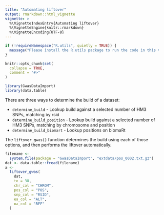 ```yaml
---
title: "Automating liftover"
output: rmarkdown::html_vignette
vignette: >
  %\VignetteIndexEntry{Automating liftover}
  %\VignetteEngine{knitr::rmarkdown}
  %\VignetteEncoding{UTF-8}
---
```


```r
if (!requireNamespace("R.utils", quietly = TRUE)) {
  message("Please install the R.utils package to run the code in this vignette")
}

knitr::opts_chunk$set(
  collapse = TRUE,
  comment = "#>"
)
```

```r
library(GwasDataImport)
library(data.table)
```

There are three ways to determine the build of a dataset:

- `determine_build` - Lookup build against a selected number of HM3 SNPs, matching by rsid
- `determine_build_position` - Lookup build against a selected number of HM3 SNPs, matching by chromosome and position
- `determine_build_biomart` - Lookup positions on biomaRt

The `liftover_gwas()` function determines the build using each of those options, and then performs the liftover automatically.

```r
filename <-
  system.file(package = "GwasDataImport", "extdata/pos_0002.txt.gz")
dat <- data.table::fread(filename)
a <-
  liftover_gwas(
    dat,
    to = 38,
    chr_col = "CHROM",
    pos_col = "POS",
    snp_col = "RSID",
    ea_col = "ALT",
    oa_col = "REF"
  )
```
